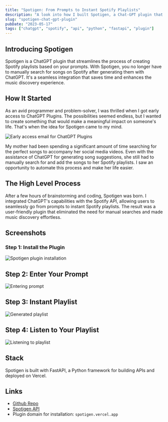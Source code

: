 ```yaml
---
title: "Spotigen: From Prompts to Instant Spotify Playlists"
description: "A look into how I built Spotigen, a Chat-GPT plugin that generates Spotify playlists based on your prompts."
slug: "spotigen-chat-gpt-plugin"
pubDate: "2023-05-17"
tags: ["chatgpt", "spotify", "api", "python", "fastapi", "plugin"]
---
```



## Introducing Spotigen
Spotigen is a ChatGPT plugin that streamlines the process of creating Spotify playlists based on your prompts.
With Spotigen, you no longer have to manually search for songs on Spotify after generating them with ChatGPT.
It's a seamless integration that saves time and enhances the music discovery experience.

## How It Started

As an avid programmer and problem-solver, I was thrilled when I got early access to ChatGPT Plugins.
The possibilities seemed endless, but I wanted to create something that would make a meaningful impact on someone's life.
That's when the idea for Spotigen came to my mind.

![Early access email for ChatGPT Plugins](/images/plugins-mail.png)

My mother had been spending a significant amount of time searching for the perfect songs to accompany her social media videos.
Even with the assistance of ChatGPT for generating song suggestions, she still had to manually search for and add the songs to her Spotify playlists.
I saw an opportunity to automate this process and make her life easier.


## The High Level Process

After a few hours of brainstorming and coding, Spotigen was born.
I integrated ChatGPT's capabilities with the Spotify API, allowing users to seamlessly go from prompts to instant Spotify playlists.
The result was a user-friendly plugin that eliminated the need for manual searches and made music discovery effortless.

## Screenshots
### Step 1: Install the Plugin
![Spotigen plugin installation](/images/spotigen-plugin.png)
## Step 2: Enter Your Prompt
![Entering prompt](/images/spotigen-plugin-2.png)
## Step 3: Instant Playlist
![Generated playlist](/images/spotigen-plugin-3.png)
## Step 4: Listen to Your Playlist
![Listening to playlist](/images/spotigen-plugin-4.png)

## Stack

Spotigen is built with FastAPI, a Python framework for building APIs and deployed on Vercel.

## Links
- [Github Repo](https://github.com/Railly/spotigen-chat-gpt-plugin)
- [Spotigen API](https://spotigen.vercel.app/)
- Plugin domain for installation: `spotigen.vercel.app`
